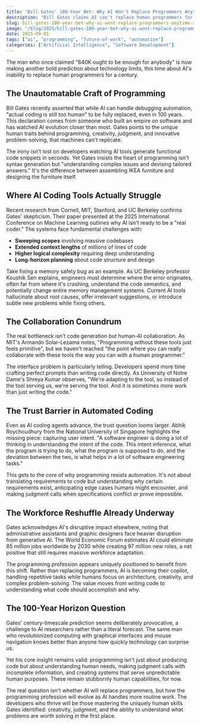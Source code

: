 ```yaml
---
title: "Bill Gates' 100-Year Bet: Why AI Won't Replace Programmers Anytime Soon"
description: "Bill Gates claims AI can't replace human programmers for a century, sparking debate about what makes coding uniquely human versus machine-automatable."
slug: bill-gates-100-year-bet-why-ai-wont-replace-programmers-anytime-soon
image: "/blog/2025/bill-gates-100-year-bet-why-ai-wont-replace-programmers-anytime-soon.webp"
date: 2025-09-01
tags: ["ai", "programming", "future-of-work", "automation"]
categories: ["Artificial Intelligence", "Software Development"]
---
```


The man who once claimed "640K ought to be enough for anybody" is now making another bold prediction about technology limits, this time about AI's inability to replace human programmers for a century.

## The Unautomatable Craft of Programming

Bill Gates recently asserted that while AI can handle debugging automation, "actual coding is still too human" to be fully replaced, even in 100 years. This declaration comes from someone who built an empire on software and has watched AI evolution closer than most. Gates points to the unique human traits behind programming, creativity, judgment, and innovative problem-solving, that machines can't replicate.

The irony isn't lost on developers watching AI tools generate functional code snippets in seconds. Yet Gates insists the heart of programming isn't syntax generation but "understanding complex issues and devising tailored answers." It's the difference between assembling IKEA furniture and designing the furniture itself.

## Where AI Coding Tools Actually Struggle

Recent research from Cornell, MIT, Stanford, and UC Berkeley confirms Gates' skepticism. Their paper presented at the 2025 International Conference on Machine Learning outlines why AI isn't ready to be a "real coder." The systems face fundamental challenges with:

- **Sweeping scopes** involving massive codebases
- **Extended context lengths** of millions of lines of code
- **Higher logical complexity** requiring deep understanding
- **Long-horizon planning** about code structure and design


Take fixing a memory safety bug as an example. As UC Berkeley professor Koushik Sen explains, engineers must determine where the error originates, often far from where it's crashing, understand the code semantics, and potentially change entire memory management systems. Current AI tools hallucinate about root causes, offer irrelevant suggestions, or introduce subtle new problems while fixing others.

## The Collaboration Conundrum

The real bottleneck isn't code generation but human-AI collaboration. As MIT's Armando Solar-Lezama notes, "Programming without these tools just feels primitive", but we haven't reached "the point where you can really collaborate with these tools the way you can with a human programmer."

The interface problem is particularly telling. Developers spend more time crafting perfect prompts than writing code directly. As University of Notre Dame's Shreya Kumar observes, "We're adapting to the tool, so instead of the tool serving us, we're serving the tool. And it is sometimes more work than just writing the code."

## The Trust Barrier in Automated Coding

Even as AI coding agents advance, the trust question looms larger. Abhik Roychoudhury from the National University of Singapore highlights the missing piece: capturing user intent. "A software engineer is doing a lot of thinking in understanding the intent of the code. This intent inference, what the program is trying to do, what the program is supposed to do, and the deviation between the two, is what helps in a lot of software engineering tasks."

This gets to the core of why programming resists automation. It's not about translating requirements to code but understanding why certain requirements exist, anticipating edge cases humans might encounter, and making judgment calls when specifications conflict or prove impossible.

## The Workforce Reshuffle Already Underway

Gates acknowledges AI's disruptive impact elsewhere, noting that administrative assistants and graphic designers face heavier disruption from generative AI. The World Economic Forum estimates AI could eliminate 85 million jobs worldwide by 2030 while creating 97 million new roles, a net positive that still requires massive workforce adaptation.

The programming profession appears uniquely positioned to benefit from this shift. Rather than replacing programmers, AI is becoming their copilot, handling repetitive tasks while humans focus on architecture, creativity, and complex problem-solving. The value moves from writing code to understanding what code should accomplish and why.

## The 100-Year Horizon Question

Gates' century-timescale prediction seems deliberately provocative, a challenge to AI researchers rather than a literal forecast. The same man who revolutionized computing with graphical interfaces and mouse navigation knows better than anyone how quickly technology can surprise us.

Yet his core insight remains valid: programming isn't just about producing code but about understanding human needs, making judgment calls with incomplete information, and creating systems that serve unpredictable human purposes. These remain stubbornly human capabilities, for now.

The real question isn't whether AI will replace programmers, but how the programming profession will evolve as AI handles more routine work. The developers who thrive will be those mastering the uniquely human skills Gates identified: creativity, judgment, and the ability to understand what problems are worth solving in the first place.